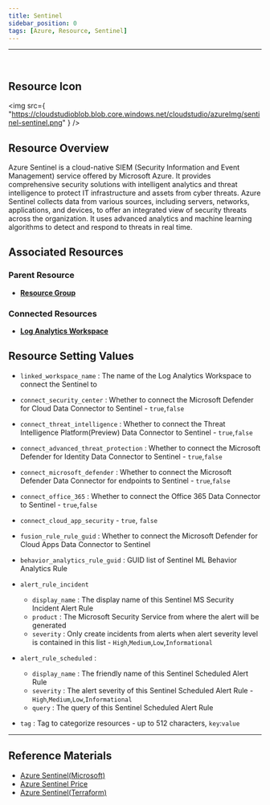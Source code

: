 ```yaml
---
title: Sentinel
sidebar_position: 0
tags: [Azure, Resource, Sentinel]
---
```


<hr />
<br />

## Resource Icon

<img
    src={
        "https://cloudstudioblob.blob.core.windows.net/cloudstudio/azureImg/sentinel-sentinel.png"
    }
/>

## Resource Overview

Azure Sentinel is a cloud-native SIEM (Security Information and Event Management) service offered by Microsoft Azure. 
It provides comprehensive security solutions with intelligent analytics and threat intelligence to protect IT infrastructure and assets from cyber threats. 
Azure Sentinel collects data from various sources, including servers, networks, applications, and devices, to offer an integrated view of security threats across the organization. 
It uses advanced analytics and machine learning algorithms to detect and respond to threats in real time.

## Associated Resources

### Parent Resource

-   [**Resource Group**](https://docs.cstudio.app/docs/resource/azure/Base/ResourceGroup)

### Connected Resources

-   [**Log Analytics Workspace**](https://docs.cstudio.app/docs/resource/azure/LogAnalytics/LogAnalyticsWorkspace)

## Resource Setting Values

-   `linked_workspace_name` : The name of the Log Analytics Workspace to connect the Sentinel to

-   `connect_security_center` : Whether to connect the Microsoft Defender for Cloud Data Connector to Sentinel - `true`,`false`

-   `connect_threat_intelligence` : Whether to connect the Threat Intelligence Platform(Preview) Data Connector to Sentinel - `true`,`false`

-   `connect_advanced_threat_protection` : Whether to connect the Microsoft Defender for Identity Data Connector to Sentinel - `true`,`false`

-   `connect_microsoft_defender` : Whether to connect the Microsoft Defender Data Connector for endpoints to Sentinel - `true`,`false`

-   `connect_office_365` : Whether to connect the Office 365 Data Connector to Sentinel - `true`,`false`

-   `connect_cloud_app_security` - `true`, `false`

-   `fusion_rule_rule_guid` : Whether to connect the Microsoft Defender for Cloud Apps Data Connector to Sentinel

-   `behavior_analytics_rule_guid` : GUID list of Sentinel ML Behavior Analytics Rule

-   `alert_rule_incident`

    -   `display_name` : The display name of this Sentinel MS Security Incident Alert Rule
    -   `product` : The Microsoft Security Service from where the alert will be generated
    -   `severity` : Only create incidents from alerts when alert severity level is contained in this list - `High`,`Medium`,`Low`,`Informational`

-   `alert_rule_scheduled` :

    -   `display_name` : The friendly name of this Sentinel Scheduled Alert Rule
    -   `severity` : The alert severity of this Sentinel Scheduled Alert Rule - `High`,`Medium`,`Low`,`Informational`
    -   `query` : The query of this Sentinel Scheduled Alert Rule

-   `tag` : Tag to categorize resources - up to 512 characters, `key`:`value`

---

## Reference Materials

-   [Azure Sentinel(Microsoft)](https://learn.microsoft.com/ko-kr/azure/sentinel/overview)
-   [Azure Sentinel Price](https://azure.microsoft.com/en-us/pricing/details/microsoft-sentinel/)
-   [Azure Sentinel(Terraform)](https://registry.terraform.io/providers/hashicorp/azurerm/latest/docs/resources/log_analytics_solution)
